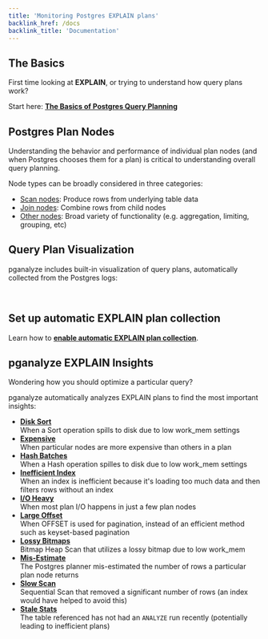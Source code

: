 ```yaml
---
title: 'Monitoring Postgres EXPLAIN plans'
backlink_href: /docs
backlink_title: 'Documentation'
---
```




## The Basics

First time looking at **EXPLAIN**, or trying to understand how query plans work?

Start here: **[The Basics of Postgres Query Planning](/docs/explain/basics-of-postgres-query-planning)**

## Postgres Plan Nodes

Understanding the behavior and performance of individual plan nodes (and when Postgres chooses them for a plan) is critical to understanding overall query planning.

Node types can be broadly considered in three categories:

* [Scan nodes](/docs/explain/scan-nodes): Produce rows from underlying table data
* [Join nodes](/docs/explain/join-nodes): Combine rows from child nodes
* [Other nodes](/docs/explain/other-nodes): Broad variety of functionality (e.g. aggregation, limiting, grouping, etc)

## Query Plan Visualization

pganalyze includes built-in visualization of query plans, automatically collected from the Postgres logs:

<a href="/postgres-explain">
  <ImgVisualization />
</a>
<br />

## Set up automatic EXPLAIN plan collection

Learn how to **[enable automatic EXPLAIN plan collection](/docs/explain/setup)**.

## pganalyze EXPLAIN Insights

Wondering how you should optimize a particular query?

pganalyze automatically analyzes EXPLAIN plans to find the most important insights:

* **[Disk Sort](/docs/explain/insights/disk-sort)**<br />When a Sort operation spills to disk due to low work_mem settings
* **[Expensive](/docs/explain/insights/expensive)**<br />When particular nodes are more expensive than others in a plan
* **[Hash Batches](/docs/explain/insights/hash-batches)**<br />When a Hash operation spilles to disk due to low work_mem settings
* **[Inefficient Index](/docs/explain/insights/inefficient-index)**<br />When an index is inefficient because it's loading too much data and then filters rows without an index
* **[I/O Heavy](/docs/explain/insights/io-heavy)**<br />When most plan I/O happens in just a few plan nodes
* **[Large Offset](/docs/explain/insights/large-offset)**<br />When OFFSET is used for pagination, instead of an efficient method such as keyset-based pagination
* **[Lossy Bitmaps](/docs/explain/insights/lossy-bitmaps)**<br />Bitmap Heap Scan that utilizes a lossy bitmap due to low work_mem 
* **[Mis-Estimate](/docs/explain/insights/mis-estimate)**<br />The Postgres planner mis-estimated the number of rows a particular plan node returns
* **[Slow Scan](/docs/explain/insights/slow-scan)**<br />Sequential Scan that removed a significant number of rows (an index would have helped to avoid this)
* **[Stale Stats](/docs/explain/insights/stale-stats)**<br />The table referenced has not had an `ANALYZE` run recently (potentially leading to inefficient plans)

<br />
<div><FeaturePageCTA eventLabel="Docs" title="Automatic Insights into Postgres Query Plans" description="pganalyze automatically gathers the auto_explain output on your behalf from the Postgres logs, so you can easily view the plans for slow queries without extra effort." path="/postgres-explain" /></div>
<br />
